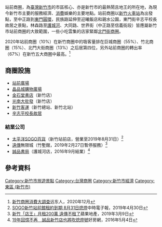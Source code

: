 {{Expand|time=2015-05-16}}
站前商圈，為[[臺灣|臺灣]][[新竹市|新竹市]]的市區核心、亦是新竹市的最熱鬧且地王的所在地，為現今新竹市主要的服務經濟、[[消費|消費]]娛樂的主要地點。站前商圈以[[新竹火車站|新竹火車站]]為出發點，至中正路到[[東門圓環|東門圓環]]，民族路延伸至迎曦飯店和親水公園，東門街辛志平校長故居之景點，林森路至[[護城河|護城河]]、大同路、世界街（中正路至信義街段）皆應屬新竹市站前商圈的大致範圍，一些小吃雲集的店家緊鄰[[北門街商圈|北門街商圈]]。

2020年站前商圈（10%）在新竹商圈中的吸客量排在巨城商圈（55%）、竹北商圈（15%）、北門大街商圈（13%）之后居第四位，另外站前商圈的轉出率（67%）在新竹五大商圈中最高。<ref>[https://magazine.feg.com.tw/magazine/tw/magazine_detail.aspx?id=12396 新竹商圈消費大調查]远东人，2020年12月</ref>

==商圈設施==
*[[站前廣場_(新竹市)|站前廣場]]
*[[晶品城購物廣場|晶品城購物廣場]]
*[[金石堂書店|金石堂書店]]（新竹店）
*[[光南大批發|光南大批發]]（新竹店）
*[[新竹客運|新竹客運]]（新竹總站、新竹北站）
*[[辛志平校長故居|辛志平校長故居]]

===結業公司===
*[[太平洋SOGO百貨|太平洋SOGO百貨]]（新竹站前店，營業至2019年8月31日）<ref>[https://www.chinatimes.com/realtimenews/20190430002599-260405?chdtv SOGO新竹站前館租約到期 8月31日熄燈]中時電子報，2019年4月30日</ref>
*[[遠傳|遠傳]]無限城（竹塹館，2019年2月27日暫停服務）<ref>[http://home.appledaily.com.tw/article/index/20190309/38275359/ 新竹「店王」月租200萬 遠傳不租了]蘋果地產，2019年3月9日</ref>
*[[誠品書局|誠品書局]]（護城河店，2016年9月結業）<ref>[https://news.housefun.com.tw/news/article/996651128622.html 19年回憶不再　誠品新竹店也將吹熄燈號]好房網，2016年5月4日</ref>

== 參考資料 ==
<references />

[[Category:新竹市旅遊景點|Category:新竹市旅遊景點]]
[[Category:台灣商圈|Category:台灣商圈]]
[[Category:新竹市經濟|Category:新竹市經濟]]
[[Category:東區_(新竹市)|Category:東區 (新竹市)]]
